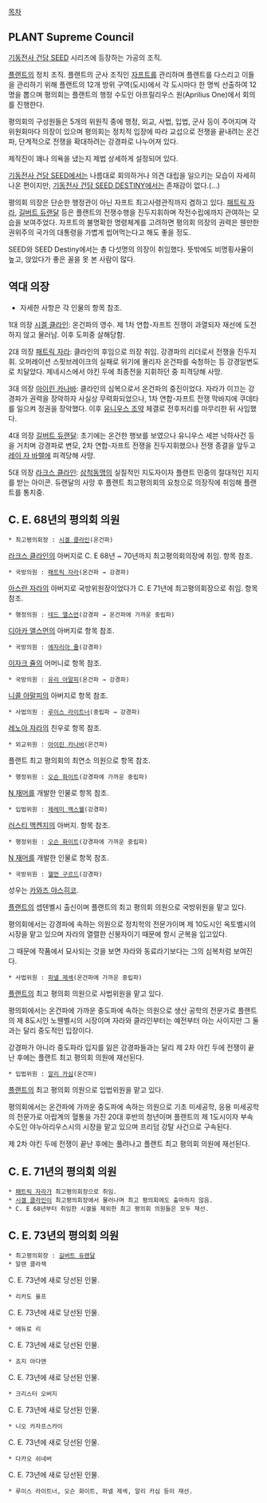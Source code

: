 [[목차]]

== PLANT Supreme Council ==
[[기동전사 건담 SEED]] 시리즈에 등장하는 가공의 조직.

[[플랜트]]의 정치 조직. 플랜트의 군사 조직인 [[자프트]]를 관리하며 플랜트를 다스리고 이들을 관리하기 위해 플랜트의 12개 방위 구역(도시)에서 각 도시마다 한 명씩 선출하여 12명을 뽑으며 평의회는 플랜트의 행정 수도인 아프릴리우스 원(Aprilius One)에서 회의를 진행한다.

평의회의 구성원들은 5개의 위원직 중에 행정, 외교, 사법, 입법, 군사 등이 주어지며 각 위원회마다 의장이 있으며 평의회는 정치적 입장에 따라 교섭으로 전쟁을 끝내려는 온건파, 단계적으로 전쟁을 확대하려는 강경파로 나누어져 있다.

제작진이 꽤나 의욕을 냈는지 제법 상세하게 설정되어 있다.

[[기동전사 건담 SEED]]에서는 나름대로 회의하거나 의견 대립을 일으키는 모습이 자세히 나온 편이지만, [[기동전사 건담 SEED DESTINY]]에서는 존재감이 없다.(…)

평의회 의장은 단순한 행정관이 아닌 자프트 최고사령관직까지 겸하고 있다. [[패트릭 자라]], [[길버트 듀랜달]] 등은 플랜트의 전쟁수행을 진두지휘하며 작전수립에까지 관여하는 모습을 보여주었다. 자프트의 불명확한 명령체계를 고려하면 평의회 의장의 권력은 웬만한 권위주의 국가의 대통령을 가볍게 씹어먹는다고 해도 좋을 정도. 

SEED와 SEED Destiny에서는 총 다섯명의 의장이 취임했다. 뜻밖에도 비명횡사율이 높고, 앉았다가 좋은 꼴을 못 본 사람이 많다.


== 역대 의장 ==

*자세한 사항은 각 인물의 항목 참조.

1대 의장 [[시겔 클라인]]: 온건파의 영수. 제 1차 연합-자프트 전쟁이 과열되자 재선에 도전하지 않고 물러남. 이후 도피중 살해당함. 

2대 의장 [[패트릭 자라]]: 클라인의 후임으로 의장 취임. 강경파의 리더로서 전쟁을 진두지휘. 오퍼레이션 스핏브레이크의 실패로 위기에 몰리자 온건파를 숙청하는 등 강경일변도로 치달았다. 제네시스에서 야킨 두에 최종전을 지휘하던 중 피격당해 사망.

3대 의장 [[아이린 카나바]]: 클라인의 심복으로서 온건파의 중진이었다. 자라가 이끄는 강경파가 권력을 장악하자 사실상 무력화되었으나, 1차 연합-자프트 전쟁 막바지에 쿠데타를 일으켜 정권을 장악했다. 이후 [[유니우스 조약]] 체결로 전후처리를 마무리한 뒤 사임했다.

4대 의장 [[길버트 듀랜달]]: 초기에는 온건한 행보를 보였으나 유니우스 세븐 낙하사건 등을 거치며 강경파로 변모, 2차 연합-자프트 전쟁을 진두지휘했으나 전쟁 종결을 앞두고 [[레이 자 바렐]]에 피격당해 사망. 

5대 의장 [[라크스 클라인]]: [[삼척동맹]]의 실질적인 지도자이자 플랜트 민중의 절대적인 지지를 받는 아이콘. 듀랜달의 사망 후 플랜트 최고평의회의 요청으로 의장직에 취임해 플랜트를 통치중.


== C. E. 68년의 평의회 의원 ==
 * 최고평의회장 : [[시겔 클라인]](온건파)
[[라크스 클라인]]의 아버지로 C. E 68년 ~ 70년까지 최고평의회의장에 취임. 항목 참조.
 * 국방의원 : [[패트릭 자라]](온건파 → 강경파)
[[아스란 자라]]의 아버지로 국방위원장이었다가 C. E 71년에 최고평의회장으로 취임. 항목 참조.
 * 행정의원 : [[테드 앨스먼]](강경파 → 온건파에 가까운 중립파)
[[디아카 앨스먼]]의 아버지로 항목 참조.
 * 국방의원 : [[에자리아 쥴]](강경파)
[[이자크 쥴]]의 어머니로 항목 참조.
 * 국방의원 : [[유리 아말피]](온건파 → 강경파)
[[니콜 아말피]]의 아버지로 항목 참조.
 * 사법의원 : [[루이스 라이트너]](중립파 → 강경파)
[[레노아 자라]]의 친우로 항목 참조.
 * 외교위원 : [[아이린 카나바]](온건파)
플랜트 최고 평의회의 최연소 의원으로 항목 참조.
 * 행정위원 : [[오슨 화이트]](강경파에 가까운 중립파)
[[N 재머]]를 개발한 인물로 항목 참조.
 * 입법위원 : [[제레미 맥스웰]](강경파)
[[러스티 맥켄지]]의 아버지. 항목 참조.
 * 행정위원 : [[오슨 화이트]](강경파에 가까운 중립파)
[[N 재머]]를 개발한 인물로 항목 참조.

 * 국방위원 : [[헬먼 구르드]](강경파)
성우는 [[카와즈 야스히코]].

[[플랜트]]의 셉텐벨시 출신이며 플랜트의 최고 평의회 의원으로 국방위원을 맡고 있다.

평의회에서는 강경파에 속하는 의원으로 정치학의 전문가이며 제 10도시인 옥토벨시의 시장을 맡고 있으며 자라의 열렬한 신봉자이기 때문에 항시 군복을 입고있다.

그 때문에 작품에서 묘사되는 것을 보면 자라와 동료라기보다는 그의 심복처럼 보여진다.

 * 사법위원 : [[파넬 제섹]](온건파에 가까운 중립파)
[[플랜트]]의 최고 평의회 의원으로 사법위원을 맡고 있다.

평의회에서는 온건파에 가까운 중도파에 속하는 의원으로 생산 공학의 전문가로 플랜트의 제 8도시인 노웬벨시의 시장이며 자라와 클라인부터는 예전부터 아는 사이지만 그 둘과는 달리 중도적인 입장이다.

강경파가 아니라 중도파라 입지를 잃은 강경파들과는 달리 제 2차 야킨 두에 전쟁이 끝난 후에는 플랜트 최고 평의회 의원에 재선된다.

 * 입법위원 : [[알리 카심]](온건파)
[[플랜트]]의 최고 평의회 의원으로 입법위원을 맡고 있다.

평의회에서는 온건파에 가까운 중도파에 속하는 의원으로 기초 미세공학, 응용 미세공학의 전문가로 아랍계의 혈통을 가진 20대 후반의 청년이며 플랜트의 제 1도시이자 부속 수도인 야누아리우스시의 시장을 맡고 있으며 프리덤 강탈 사건으로 구속된다.

제 2차 야킨 두에 전쟁이 끝난 후에는 풀려나고 플랜트 최고 평의회 의원에 재선된다.

== C. E. 71년의 평의회 의원 ==
 * [[패트릭 자라]]가 최고평의회장으로 취임.
 * [[시겔 클라인]]이 최고평의회장에서 물러나며 최고 평의회에도 출마하지 않음.
 * C. E 68년부터 취임한 시겔을 제외한 최고 평의회 의원들은 모두 재선.

== C. E. 73년의 평의회 의원 ==
 * 최고평의회장 : [[길버트 듀랜달]]
 * 알랜 클라잭
C. E. 73년에 새로 당선된 인물.
 * 리카도 울프
C. E. 73년에 새로 당선된 인물.
 * 에듀로 리
C. E. 73년에 새로 당선된 인물.
 * 죠지 아다맨
C. E. 73년에 새로 당선된 인물.
 * 크리스터 오버지
C. E. 73년에 새로 당선된 인물.
 * 니오 카자프스카이
C. E. 73년에 새로 당선된 인물.
 * 다카오 쉬네버
C. E. 73년에 새로 당선된 인물.
 * 루이스 라이트너, 오슨 화이트, 파넬 제섹, 알리 카심 등이 재선.
